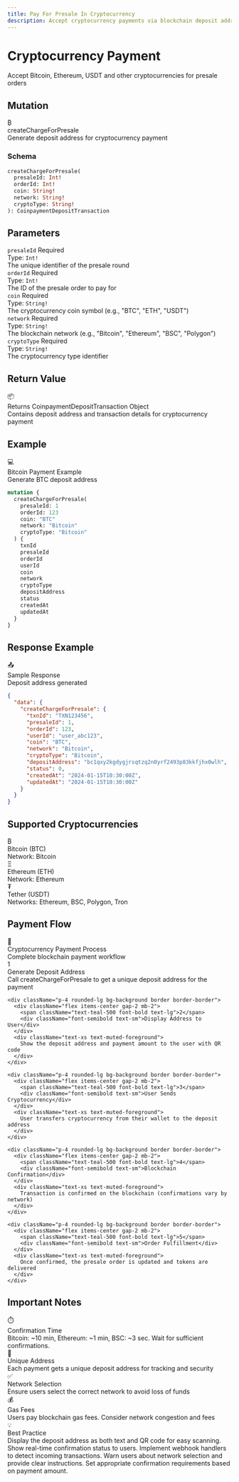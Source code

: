 ```yaml
---
title: Pay For Presale In Cryptocurrency
description: Accept cryptocurrency payments via blockchain deposit addresses
---
```



<div className="relative overflow-hidden rounded-2xl bg-gradient-to-br from-lime-500 via-green-600 to-emerald-700 p-8 mb-8">
  <div className="relative z-10">
    <h1 className="text-4xl md:text-5xl font-bold mb-4 text-white">
      Cryptocurrency Payment
    </h1>
    <p className="text-xl text-white/90 mb-6">
      Accept Bitcoin, Ethereum, USDT and other cryptocurrencies for presale orders
    </p>
  </div>
  <div className="absolute top-0 right-0 w-96 h-96 bg-white/10 rounded-full blur-3xl"></div>
  <div className="absolute bottom-0 left-0 w-96 h-96 bg-white/5 rounded-full blur-3xl"></div>
</div>

## Mutation

<div className="rounded-xl border border-emerald-500/30 bg-gradient-to-br from-emerald-500/10 to-emerald-500/5 p-6 my-6">
  <div className="flex items-center gap-3 mb-4">
    <span className="text-2xl">₿</span>
    <div>
      <div className="font-bold text-lg">createChargeForPresale</div>
      <div className="text-sm text-muted-foreground">Generate deposit address for cryptocurrency payment</div>
    </div>
  </div>

  ### Schema

  ```graphql
  createChargeForPresale(
    presaleId: Int!
    orderId: Int!
    coin: String!
    network: String!
    cryptoType: String!
  ): CoinpaymentDepositTransaction
  ```
</div>

## Parameters

<div className="space-y-4 my-6">
  <div className="p-5 rounded-lg border border-border bg-muted/30">
    <div className="flex items-center gap-2 mb-2">
      <code className="bg-emerald-500/20 text-emerald-500 px-2 py-0.5 rounded font-mono text-sm">presaleId</code>
      <span className="text-xs bg-red-500/20 text-red-500 px-2 py-0.5 rounded font-semibold">Required</span>
    </div>
    <div className="text-sm">
      <div className="font-semibold mb-1">Type: <code className="bg-muted px-1 rounded">Int!</code></div>
      <div className="text-muted-foreground">The unique identifier of the presale round</div>
    </div>
  </div>

  <div className="p-5 rounded-lg border border-border bg-muted/30">
    <div className="flex items-center gap-2 mb-2">
      <code className="bg-emerald-500/20 text-emerald-500 px-2 py-0.5 rounded font-mono text-sm">orderId</code>
      <span className="text-xs bg-red-500/20 text-red-500 px-2 py-0.5 rounded font-semibold">Required</span>
    </div>
    <div className="text-sm">
      <div className="font-semibold mb-1">Type: <code className="bg-muted px-1 rounded">Int!</code></div>
      <div className="text-muted-foreground">The ID of the presale order to pay for</div>
    </div>
  </div>

  <div className="p-5 rounded-lg border border-border bg-muted/30">
    <div className="flex items-center gap-2 mb-2">
      <code className="bg-emerald-500/20 text-emerald-500 px-2 py-0.5 rounded font-mono text-sm">coin</code>
      <span className="text-xs bg-red-500/20 text-red-500 px-2 py-0.5 rounded font-semibold">Required</span>
    </div>
    <div className="text-sm">
      <div className="font-semibold mb-1">Type: <code className="bg-muted px-1 rounded">String!</code></div>
      <div className="text-muted-foreground">The cryptocurrency coin symbol (e.g., "BTC", "ETH", "USDT")</div>
    </div>
  </div>

  <div className="p-5 rounded-lg border border-border bg-muted/30">
    <div className="flex items-center gap-2 mb-2">
      <code className="bg-emerald-500/20 text-emerald-500 px-2 py-0.5 rounded font-mono text-sm">network</code>
      <span className="text-xs bg-red-500/20 text-red-500 px-2 py-0.5 rounded font-semibold">Required</span>
    </div>
    <div className="text-sm">
      <div className="font-semibold mb-1">Type: <code className="bg-muted px-1 rounded">String!</code></div>
      <div className="text-muted-foreground">The blockchain network (e.g., "Bitcoin", "Ethereum", "BSC", "Polygon")</div>
    </div>
  </div>

  <div className="p-5 rounded-lg border border-border bg-muted/30">
    <div className="flex items-center gap-2 mb-2">
      <code className="bg-emerald-500/20 text-emerald-500 px-2 py-0.5 rounded font-mono text-sm">cryptoType</code>
      <span className="text-xs bg-red-500/20 text-red-500 px-2 py-0.5 rounded font-semibold">Required</span>
    </div>
    <div className="text-sm">
      <div className="font-semibold mb-1">Type: <code className="bg-muted px-1 rounded">String!</code></div>
      <div className="text-muted-foreground">The cryptocurrency type identifier</div>
    </div>
  </div>
</div>

## Return Value

<div className="p-5 rounded-lg border border-green-500/30 bg-green-500/10 my-6">
  <div className="flex items-center gap-2 mb-2">
    <span className="text-lg">📦</span>
    <div className="font-bold">Returns CoinpaymentDepositTransaction Object</div>
  </div>
  <div className="text-sm text-muted-foreground">
    Contains deposit address and transaction details for cryptocurrency payment
  </div>
</div>

## Example

<div className="rounded-xl border border-purple-500/30 bg-gradient-to-br from-purple-500/10 to-purple-500/5 p-6 my-6">
  <div className="flex items-center gap-3 mb-4">
    <span className="text-2xl">💻</span>
    <div>
      <div className="font-bold">Bitcoin Payment Example</div>
      <div className="text-xs text-muted-foreground">Generate BTC deposit address</div>
    </div>
  </div>

  ```graphql
  mutation {
    createChargeForPresale(
      presaleId: 1
      orderId: 123
      coin: "BTC"
      network: "Bitcoin"
      cryptoType: "Bitcoin"
    ) {
      txnId
      presaleId
      orderId
      userId
      coin
      network
      cryptoType
      depositAddress
      status
      createdAt
      updatedAt
    }
  }
  ```
</div>

## Response Example

<div className="rounded-xl border border-green-500/30 bg-gradient-to-br from-green-500/10 to-green-500/5 p-6 my-6">
  <div className="flex items-center gap-3 mb-4">
    <span className="text-2xl">📤</span>
    <div>
      <div className="font-bold">Sample Response</div>
      <div className="text-xs text-muted-foreground">Deposit address generated</div>
    </div>
  </div>

  ```json
  {
    "data": {
      "createChargeForPresale": {
        "txnId": "TXN123456",
        "presaleId": 1,
        "orderId": 123,
        "userId": "user_abc123",
        "coin": "BTC",
        "network": "Bitcoin",
        "cryptoType": "Bitcoin",
        "depositAddress": "bc1qxy2kgdygjrsqtzq2n0yrf2493p83kkfjhx0wlh",
        "status": 0,
        "createdAt": "2024-01-15T10:30:00Z",
        "updatedAt": "2024-01-15T10:30:00Z"
      }
    }
  }
  ```
</div>

## Supported Cryptocurrencies

<div className="grid grid-cols-1 md:grid-cols-3 gap-4 my-6">
  <div className="p-5 rounded-lg border border-border bg-muted/50">
    <div className="text-xl mb-2">₿</div>
    <div className="font-bold mb-2">Bitcoin (BTC)</div>
    <div className="text-sm text-muted-foreground">
      Network: Bitcoin
    </div>
  </div>

  <div className="p-5 rounded-lg border border-border bg-muted/50">
    <div className="text-xl mb-2">Ξ</div>
    <div className="font-bold mb-2">Ethereum (ETH)</div>
    <div className="text-sm text-muted-foreground">
      Network: Ethereum
    </div>
  </div>

  <div className="p-5 rounded-lg border border-border bg-muted/50">
    <div className="text-xl mb-2">₮</div>
    <div className="font-bold mb-2">Tether (USDT)</div>
    <div className="text-sm text-muted-foreground">
      Networks: Ethereum, BSC, Polygon, Tron
    </div>
  </div>
</div>

## Payment Flow

<div className="rounded-xl border border-teal-500/30 bg-gradient-to-br from-teal-500/10 to-teal-500/5 p-6 my-8">
  <div className="flex items-center gap-3 mb-6">
    <span className="text-2xl">🔄</span>
    <div>
      <div className="font-bold text-lg">Cryptocurrency Payment Process</div>
      <div className="text-sm text-muted-foreground">Complete blockchain payment workflow</div>
    </div>
  </div>

  <div className="space-y-3">
    <div className="p-4 rounded-lg bg-background border border-border">
      <div className="flex items-center gap-2 mb-2">
        <span className="text-teal-500 font-bold text-lg">1</span>
        <div className="font-semibold text-sm">Generate Deposit Address</div>
      </div>
      <div className="text-xs text-muted-foreground">
        Call createChargeForPresale to get a unique deposit address for the payment
      </div>
    </div>

    <div className="p-4 rounded-lg bg-background border border-border">
      <div className="flex items-center gap-2 mb-2">
        <span className="text-teal-500 font-bold text-lg">2</span>
        <div className="font-semibold text-sm">Display Address to User</div>
      </div>
      <div className="text-xs text-muted-foreground">
        Show the deposit address and payment amount to the user with QR code
      </div>
    </div>

    <div className="p-4 rounded-lg bg-background border border-border">
      <div className="flex items-center gap-2 mb-2">
        <span className="text-teal-500 font-bold text-lg">3</span>
        <div className="font-semibold text-sm">User Sends Cryptocurrency</div>
      </div>
      <div className="text-xs text-muted-foreground">
        User transfers cryptocurrency from their wallet to the deposit address
      </div>
    </div>

    <div className="p-4 rounded-lg bg-background border border-border">
      <div className="flex items-center gap-2 mb-2">
        <span className="text-teal-500 font-bold text-lg">4</span>
        <div className="font-semibold text-sm">Blockchain Confirmation</div>
      </div>
      <div className="text-xs text-muted-foreground">
        Transaction is confirmed on the blockchain (confirmations vary by network)
      </div>
    </div>

    <div className="p-4 rounded-lg bg-background border border-border">
      <div className="flex items-center gap-2 mb-2">
        <span className="text-teal-500 font-bold text-lg">5</span>
        <div className="font-semibold text-sm">Order Fulfillment</div>
      </div>
      <div className="text-xs text-muted-foreground">
        Once confirmed, the presale order is updated and tokens are delivered
      </div>
    </div>
  </div>
</div>

## Important Notes

<div className="grid grid-cols-1 md:grid-cols-2 gap-4 my-6">
  <div className="p-5 rounded-lg border border-amber-500/30 bg-amber-500/10">
    <div className="text-xl mb-2">⏱️</div>
    <div className="font-bold mb-2">Confirmation Time</div>
    <div className="text-sm text-muted-foreground">
      Bitcoin: ~10 min, Ethereum: ~1 min, BSC: ~3 sec. Wait for sufficient confirmations.
    </div>
  </div>

  <div className="p-5 rounded-lg border border-blue-500/30 bg-blue-500/10">
    <div className="text-xl mb-2">🔐</div>
    <div className="font-bold mb-2">Unique Address</div>
    <div className="text-sm text-muted-foreground">
      Each payment gets a unique deposit address for tracking and security
    </div>
  </div>

  <div className="p-5 rounded-lg border border-green-500/30 bg-green-500/10">
    <div className="text-xl mb-2">✅</div>
    <div className="font-bold mb-2">Network Selection</div>
    <div className="text-sm text-muted-foreground">
      Ensure users select the correct network to avoid loss of funds
    </div>
  </div>

  <div className="p-5 rounded-lg border border-purple-500/30 bg-purple-500/10">
    <div className="text-xl mb-2">💰</div>
    <div className="font-bold mb-2">Gas Fees</div>
    <div className="text-sm text-muted-foreground">
      Users pay blockchain gas fees. Consider network congestion and fees
    </div>
  </div>
</div>

<div className="mt-8 p-6 rounded-xl border border-emerald-500/30 bg-gradient-to-r from-emerald-500/10 to-teal-500/10">
  <div className="flex items-center gap-3">
    <span className="text-2xl">💡</span>
    <div>
      <div className="font-bold">Best Practice</div>
      <div className="text-sm text-muted-foreground">
        Display the deposit address as both text and QR code for easy scanning. Show real-time confirmation status to users. Implement webhook handlers to detect incoming transactions. Warn users about network selection and provide clear instructions. Set appropriate confirmation requirements based on payment amount.
      </div>
    </div>
  </div>
</div>
